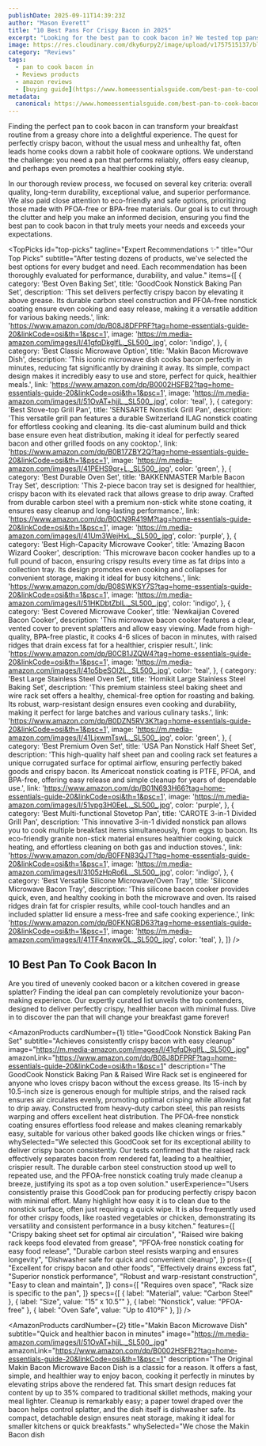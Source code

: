 ```yaml
---
publishDate: 2025-09-11T14:39:23Z
author: "Mason Everett"
title: "10 Best Pans For Crispy Bacon in 2025"
excerpt: "Looking for the best pan to cook bacon in? We tested top pans to help you find the perfect one for crispy, healthier bacon every time."
image: https://res.cloudinary.com/dky6urpy2/image/upload/v1757515137/blog_image_1757515137_wyxitb.webp
category: "Reviews"
tags:
  - pan to cook bacon in
  - Reviews products
  - amazon reviews
  - [buying guide](https://www.homeessentialsguide.com/best-pan-to-cook-bacon-on-stove)
metadata:
  canonical: https://www.homeessentialsguide.com/best-pan-to-cook-bacon-in
---
```



Finding the perfect pan to cook bacon in can transform your breakfast routine from a greasy chore into a delightful experience. The quest for perfectly crispy bacon, without the usual mess and unhealthy fat, often leads home cooks down a rabbit hole of cookware options. We understand the challenge: you need a pan that performs reliably, offers easy cleanup, and perhaps even promotes a healthier cooking style.

In our thorough review process, we focused on several key criteria: overall quality, long-term durability, exceptional value, and superior performance. We also paid close attention to eco-friendly and safe options, prioritizing those made with PFOA-free or BPA-free materials. Our goal is to cut through the clutter and help you make an informed decision, ensuring you find the best pan to cook bacon in that truly meets your needs and exceeds your expectations.

<TopPicks
  id="top-picks"
  tagline="Expert Recommendations ✨"
  title="Our Top Picks"
  subtitle="After testing dozens of products, we've selected the best options for every budget and need. Each recommendation has been thoroughly evaluated for performance, durability, and value."
  items={[
    {
      category: 'Best Oven Baking Set',
      title: 'GoodCook Nonstick Baking Pan Set',
      description: 'This set delivers perfectly crispy bacon by elevating it above grease. Its durable carbon steel construction and PFOA-free nonstick coating ensure even cooking and easy release, making it a versatile addition for various baking needs.',
      link: 'https://www.amazon.com/dp/B08J8DFPRF?tag=home-essentials-guide-20&linkCode=osi&th=1&psc=1',
      image: 'https://m.media-amazon.com/images/I/41gfqDkglfL._SL500_.jpg',
      color: 'indigo',
    },
    {
      category: 'Best Classic Microwave Option',
      title: 'Makin Bacon Microwave Dish',
      description: 'This iconic microwave dish cooks bacon perfectly in minutes, reducing fat significantly by draining it away. Its simple, compact design makes it incredibly easy to use and store, perfect for quick, healthier meals.',
      link: 'https://www.amazon.com/dp/B0002HSFB2?tag=home-essentials-guide-20&linkCode=osi&th=1&psc=1',
      image: 'https://m.media-amazon.com/images/I/51OvAT+hjjL._SL500_.jpg',
      color: 'teal',
    },
    {
      category: 'Best Stove-top Grill Pan',
      title: 'SENSARTE Nonstick Grill Pan',
      description: 'This versatile grill pan features a durable Switzerland ILAG nonstick coating for effortless cooking and cleaning. Its die-cast aluminum build and thick base ensure even heat distribution, making it ideal for perfectly seared bacon and other grilled foods on any cooktop.',
      link: 'https://www.amazon.com/dp/B0B17ZBY2Q?tag=home-essentials-guide-20&linkCode=osi&th=1&psc=1',
      image: 'https://m.media-amazon.com/images/I/41PEHS9qr+L._SL500_.jpg',
      color: 'green',
    },
    {
      category: 'Best Durable Oven Set',
      title: 'BAKKENMASTER Marble Bacon Tray Set',
      description: 'This 2-piece bacon tray set is designed for healthier, crispy bacon with its elevated rack that allows grease to drip away. Crafted from durable carbon steel with a premium non-stick white stone coating, it ensures easy cleanup and long-lasting performance.',
      link: 'https://www.amazon.com/dp/B0CN9R419M?tag=home-essentials-guide-20&linkCode=osi&th=1&psc=1',
      image: 'https://m.media-amazon.com/images/I/41Um3WejHxL._SL500_.jpg',
      color: 'purple',
    },
    {
      category: 'Best High-Capacity Microwave Cooker',
      title: 'Amazing Bacon Wizard Cooker',
      description: 'This microwave bacon cooker handles up to a full pound of bacon, ensuring crispy results every time as fat drips into a collection tray. Its design promotes even cooking and collapses for convenient storage, making it ideal for busy kitchens.',
      link: 'https://www.amazon.com/dp/B08SWKSY7S?tag=home-essentials-guide-20&linkCode=osi&th=1&psc=1',
      image: 'https://m.media-amazon.com/images/I/51HKDbtZblL._SL500_.jpg',
      color: 'indigo',
    },
    {
      category: 'Best Covered Microwave Cooker',
      title: 'Newkaijian Covered Bacon Cooker',
      description: 'This microwave bacon cooker features a clear, vented cover to prevent splatters and allow easy viewing. Made from high-quality, BPA-free plastic, it cooks 4-6 slices of bacon in minutes, with raised ridges that drain excess fat for a healthier, crispier result.',
      link: 'https://www.amazon.com/dp/B0CB1JZQW4?tag=home-essentials-guide-20&linkCode=osi&th=1&psc=1',
      image: 'https://m.media-amazon.com/images/I/41o5beSOl2L._SL500_.jpg',
      color: 'teal',
    },
    {
      category: 'Best Large Stainless Steel Oven Set',
      title: 'Homikit Large Stainless Steel Baking Set',
      description: 'This premium stainless steel baking sheet and wire rack set offers a healthy, chemical-free option for roasting and baking. Its robust, warp-resistant design ensures even cooking and durability, making it perfect for large batches and various culinary tasks.',
      link: 'https://www.amazon.com/dp/B0DZN5RV3K?tag=home-essentials-guide-20&linkCode=osi&th=1&psc=1',
      image: 'https://m.media-amazon.com/images/I/41LjxwmTswL._SL500_.jpg',
      color: 'green',
    },
    {
      category: 'Best Premium Oven Set',
      title: 'USA Pan Nonstick Half Sheet Set',
      description: 'This high-quality half sheet pan and cooling rack set features a unique corrugated surface for optimal airflow, ensuring perfectly baked goods and crispy bacon. Its Americoat nonstick coating is PTFE, PFOA, and BPA-free, offering easy release and simple cleanup for years of dependable use.',
      link: 'https://www.amazon.com/dp/B01N693H66?tag=home-essentials-guide-20&linkCode=osi&th=1&psc=1',
      image: 'https://m.media-amazon.com/images/I/51vpg3H0EeL._SL500_.jpg',
      color: 'purple',
    },
    {
      category: 'Best Multi-functional Stovetop Pan',
      title: 'CAROTE 3-in-1 Divided Grill Pan',
      description: 'This innovative 3-in-1 divided nonstick pan allows you to cook multiple breakfast items simultaneously, from eggs to bacon. Its eco-friendly granite non-stick material ensures healthier cooking, quick heating, and effortless cleaning on both gas and induction stoves.',
      link: 'https://www.amazon.com/dp/B0FFN83QJT?tag=home-essentials-guide-20&linkCode=osi&th=1&psc=1',
      image: 'https://m.media-amazon.com/images/I/3105zHpRo6L._SL500_.jpg',
      color: 'indigo',
    },
    {
      category: 'Best Versatile Silicone Microwave/Oven Tray',
      title: 'Silicone Microwave Bacon Tray',
      description: 'This silicone bacon cooker provides quick, even, and healthy cooking in both the microwave and oven. Its raised ridges drain fat for crispier results, while cool-touch handles and an included splatter lid ensure a mess-free and safe cooking experience.',
      link: 'https://www.amazon.com/dp/B0FKNGBD63?tag=home-essentials-guide-20&linkCode=osi&th=1&psc=1',
      image: 'https://m.media-amazon.com/images/I/41TF4nxwwOL._SL500_.jpg',
      color: 'teal',
    },
  ]}
/>

## 10 Best Pan To Cook Bacon In

Are you tired of unevenly cooked bacon or a kitchen covered in grease splatter? Finding the ideal pan can completely revolutionize your bacon-making experience. Our expertly curated list unveils the top contenders, designed to deliver perfectly crispy, healthier bacon with minimal fuss. Dive in to discover the pan that will change your breakfast game forever!

<AmazonProducts
  cardNumber={1}
  title="GoodCook Nonstick Baking Pan Set"
  subtitle="Achieves consistently crispy bacon with easy cleanup"
  image="https://m.media-amazon.com/images/I/41gfqDkglfL._SL500_.jpg"
  amazonLink="https://www.amazon.com/dp/B08J8DFPRF?tag=home-essentials-guide-20&linkCode=osi&th=1&psc=1"
  description="The GoodCook Nonstick Baking Pan & Raised Wire Rack set is engineered for anyone who loves crispy bacon without the excess grease. Its 15-inch by 10.5-inch size is generous enough for multiple strips, and the raised rack ensures air circulates evenly, promoting optimal crisping while allowing fat to drip away. Constructed from heavy-duty carbon steel, this pan resists warping and offers excellent heat distribution. The PFOA-free nonstick coating ensures effortless food release and makes cleaning remarkably easy, suitable for various other baked goods like chicken wings or fries."
  whySelected="We selected this GoodCook set for its exceptional ability to deliver crispy bacon consistently. Our tests confirmed that the raised rack effectively separates bacon from rendered fat, leading to a healthier, crispier result. The durable carbon steel construction stood up well to repeated use, and the PFOA-free nonstick coating truly made cleanup a breeze, justifying its spot as a top oven solution."
  userExperience="Users consistently praise this GoodCook pan for producing perfectly crispy bacon with minimal effort. Many highlight how easy it is to clean due to the nonstick surface, often just requiring a quick wipe. It is also frequently used for other crispy foods, like roasted vegetables or chicken, demonstrating its versatility and consistent performance in a busy kitchen."
  features={[
    "Crispy baking sheet set for optimal air circulation",
    "Raised wire baking rack keeps food elevated from grease",
    "PFOA-free nonstick coating for easy food release",
    "Durable carbon steel resists warping and ensures longevity",
    "Dishwasher safe for quick and convenient cleanup",
  ]}
  pros={[
    "Excellent for crispy bacon and other foods",
    "Effectively drains excess fat",
    "Superior nonstick performance",
    "Robust and warp-resistant construction",
    "Easy to clean and maintain",
  ]}
  cons={[
    "Requires oven space",
    "Rack size is specific to the pan",
  ]}
  specs={[
    { label: "Material", value: "Carbon Steel" },
    { label: "Size", value: "15” x 10.5”" },
    { label: "Nonstick", value: "PFOA-free" },
    { label: "Oven Safe", value: "Up to 410°F" },
  ]}
/>

<AmazonProducts
  cardNumber={2}
  title="Makin Bacon Microwave Dish"
  subtitle="Quick and healthier bacon in minutes"
  image="https://m.media-amazon.com/images/I/51OvAT+hjjL._SL500_.jpg"
  amazonLink="https://www.amazon.com/dp/B0002HSFB2?tag=home-essentials-guide-20&linkCode=osi&th=1&psc=1"
  description="The Original Makin Bacon Microwave Bacon Dish is a classic for a reason. It offers a fast, simple, and healthier way to enjoy bacon, cooking it perfectly in minutes by elevating strips above the rendered fat. This smart design reduces fat content by up to 35% compared to traditional skillet methods, making your meal lighter. Cleanup is remarkably easy; a paper towel draped over the bacon helps control splatter, and the dish itself is dishwasher safe. Its compact, detachable design ensures neat storage, making it ideal for smaller kitchens or quick breakfasts."
  whySelected="We chose the Makin Bacon dish